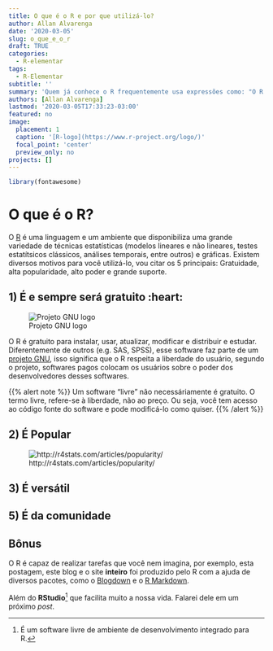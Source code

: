 ```yaml
---
title: O que é o R e por que utilizá-lo?
author: Allan Alvarenga
date: '2020-03-05'
slug: o_que_e_o_r
draft: TRUE
categories:
  - R-elementar
tags:
  - R-Elementar
subtitle: ''
summary: 'Quem já conhece o R frequentemente usa expressões como: "O R só não faz café", ou "O R faz o que você quer, você só precisa descobrir como". Mas o que faz essa ferramenta ser tão poderosa? Conheça 5 motivos para você começar a utilizá-lo.'
authors: [Allan Alvarenga]
lastmod: '2020-03-05T17:33:23-03:00'
featured: no
image:
  placement: 1
  caption: '[R-logo](https://www.r-project.org/logo/)'
  focal_point: 'center'
  preview_only: no
projects: []
---
```

```r

library(fontawesome)
```

# O que é o R?

O [R](https://www.r-project.org/) é uma linguagem e um ambiente que disponibiliza uma grande variedade de técnicas estatísticas (modelos lineares e não lineares, testes estatítsicos clássicos, análises temporais, entre outros) e gráficas. Existem diversos motivos para você utilizá-lo, vou citar os 5 principais: Gratuidade, alta popularidade, alto poder e grande suporte.

## 1) É e sempre será gratuito :heart:


![Projeto GNU logo](gnu.png)


O R é gratuito para instalar, usar, atualizar, modificar e distribuir e estudar. Diferentemente de outros (e.g. SAS, SPSS), esse software faz parte de um [projeto GNU](http://www.gnu.org/), isso significa que o R respeita a liberdade do usuário, segundo o projeto, softwares pagos colocam os usuários sobre o poder dos desenvolvedores desses softwares.

{{% alert note %}}
Um software "livre" não necessáriamente é gratuito. O termo livre, refere-se à liberdade, não ao preço. Ou seja, você tem acesso ao código fonte do software e pode modificá-lo como quiser.
{{% /alert %}}

## 2) É Popular 
![http://r4stats.com/articles/popularity/](popular.png)

## 3) É versátil

## 5) É da comunidade

## Bônus

O R é capaz de realizar tarefas que você nem imagina, por exemplo, esta postagem, este blog e o site **inteiro** foi produzido pelo R com a ajuda de diversos pacotes, como o [Blogdown]() e o [R Markdown](). 

Além do **RStudio**[^1] que facilita muito a nossa vida. Falarei dele em um próximo *post*.

[^1]: É um software livre de ambiente de desenvolvimento integrado para R.
